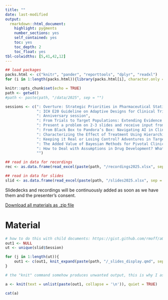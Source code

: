 ```yaml
---
title: ""
date: last-modified
output: 
  rmarkdown::html_document:
    highlight: pygments
    number_sections: yes
    self_contained: yes
    toc: yes
    toc_depth: 2
    toc_float: yes
tbl-colwidths: [5,41,42,12]
---
```


```r
## load packages
packs.html <- c("knitr", "pander", "reporttools", "dplyr", "readxl")
for (i in 1:length(packs.html)){library(packs.html[i], character.only = TRUE)}

knitr::opts_chunk$set(echo = TRUE)
path <- getwd()
#path <- paste(path, "/data/2025", sep = "")

sessions <- c(": Overture: Strategic Priorities in Pharmaceutical Statistics", 
              ": ICH E20 Guideline on Adaptive Designs for Clinical Trials -- A Critical Discussion from Different Perspectives", 
              ": Anniversary session", 
              ": From Trials to Target Populations: Extending Evidence for Decision-Making", 
              ": Present a problem on 2-3 slides and receive input from a panel of regulators", 
              ": From Black Box to Pandora’s Box: Navigating AI in Clinical Trials", 
              ": Characterizing the Effect of Treatment Using Hierarchical Composite Endpoints – Risks and Benefits of Win Statistics and Beyond",
              ": Keeping it Real or Losing Control? Adventures in Target Trial Emulation", 
              ": The Added Value of Bayesian Methods for Pivotal Clinical Trials -- Just a Communication Issue?", 
              ": How to Deal with Assumptions in Drug Development? What Insights Can We Gain from ICH M15?", 
              "")

## read in data for recordings
rec <- as.data.frame(read_excel(paste(path, "/recordings2025.xlsx", sep = ""), col_types = NULL))

## read in data for slides
slid <- as.data.frame(read_excel(paste(path, "/slides2025.xlsx", sep = ""), col_types = NULL))
```


Slidedecks and recordings will be continuously added as soon as we have them and the presenter's consent.

[Download all materials as .zip file](slides.zip)


<!-- # Recordings -->

<!-- Recordings of those sessions where all presenters have given consent: -->

<!-- ```{r rec1, echo = FALSE, message = FALSE, warning = FALSE, include = FALSE} -->
<!-- # how to do this with child documents: https://gist.github.com/rmoff/a043676a2f084b81a434 -->
<!-- out1 <- NULL -->
<!-- out1 <- c(out1, knit_expand(paste(path, "/_rec_display.qmd", sep = ""))) -->

<!-- # the "knit" command somehow produces unwanted output, this is why I assign its output to a and use a separate chunk to display a -->
<!-- a <- knit(text = unlist(paste(out1, collapse = '\n')), quiet = TRUE) -->
<!-- ``` -->

<!-- ```{r recordings, echo = FALSE, message = FALSE, warning = FALSE, results = "asis"} -->
<!-- cat(a) -->
<!-- ``` -->

# Material

```r
# how to do this with child documents: https://gist.github.com/rmoff/a043676a2f084b81a434
out1 <- NULL
ut <- unique(slid$Session)

for (j in 1:length(ut)){
    out1 <- c(out1, knit_expand(paste(path, "/_slides_display.qmd", sep = "")))
}

# the "knit" command somehow produces unwanted output, this is why I assign its output to a and use a separate chunk to display a

a <- knit(text = unlist(paste(out1, collapse = '\n')), quiet = TRUE)
```

```r
cat(a)
```

